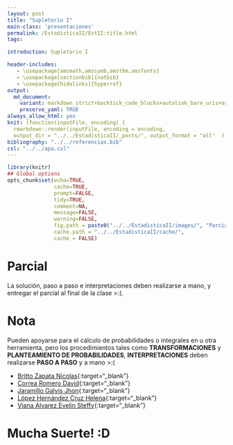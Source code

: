 ```yaml
---
layout: post
title: "Supletorio I"
main-class: 'presentaciones'
permalink: /EstadisticaII/EstII:title.html
tags:

introduction: Supletorio I

header-includes:
   - \usepackage{amsmath,amssymb,amsthm,amsfonts}
   - \usepackage[sectionbib]{natbib}
   - \usepackage[hidelinks]{hyperref}
output:
  md_document:
    variant: markdown_strict+backtick_code_blocks+autolink_bare_uris+ascii_identifiers+tex_math_single_backslash
    preserve_yaml: TRUE
always_allow_html: yes   
knit: (function(inputFile, encoding) {
  rmarkdown::render(inputFile, encoding = encoding,
  output_dir = "../../EstadisticaII/_posts/", output_format = "all"  ) })
bibliography: "../../referencias.bib"
csl: "../../apa.csl"
---
```


```r
library(knitr)
## Global options
opts_chunk$set(echo=TRUE,
               cache=TRUE,
               prompt=FALSE,
               tidy=TRUE,
               comment=NA,
               message=FALSE,
               warning=FALSE,
               fig.path = paste0("../../EstadisticaII/images/", "ParcialI"),
               cache.path = "../../EstadisticaII/cache/",
               cache = FALSE)
```

# Parcial
La solución, paso a paso e interpretaciones deben realizarse a mano, y entregar el parcial al final de la clase >:(. 

# Nota
Pueden apoyarse para el cálculo de probabilidades o integrales en \texttt{R} u otra herramienta, pero los procedimientos tales como **TRANSFORMACIONES** y **PLANTEAMIENTO DE PROBABILIDADES**, **INTERPRETACIONES** deben realizarse **PASO A PASO** y a mano >:(

* [Britto Zapata Nicolas](https://github.com/jiperezga/jiperezga.github.io/raw/master/Dataset/Parcial/Ps1035305565.pdf){:target="_blank"}
* [Correa Romero David](https://github.com/jiperezga/jiperezga.github.io/raw/master/Dataset/Parcial/Ps1000557127.pdf){:target="_blank"}
* [Jaramillo Galvis Jhon](https://github.com/jiperezga/jiperezga.github.io/raw/master/Dataset/Parcial/Ps1004347892.pdf){:target="_blank"}
* [López Hernández Cruz Helena](https://github.com/jiperezga/jiperezga.github.io/raw/master/Dataset/Parcial/Ps1036623859.pdf){:target="_blank"}
* [Viana Alvarez Evelin Steffy](https://github.com/jiperezga/jiperezga.github.io/raw/master/Dataset/Parcial/Ps1002146503.pdf){:target="_blank"}


<h1> Mucha Suerte! :D </h1>

